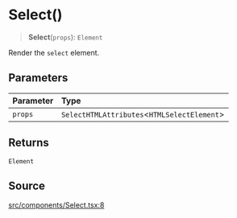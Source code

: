 # Select()

<a id="undefined" name="undefined"></a>

> **Select**(`props`): `Element`

Render the `select` element.

## Parameters

| Parameter | Type |
| :------ | :------ |
| `props` | `SelectHTMLAttributes`\<`HTMLSelectElement`\> |

## Returns

`Element`

## Source

[src/components/Select.tsx:8](https://github.com/gpbl/react-day-picker/blob/next/src/components/Select.tsx#L8)
